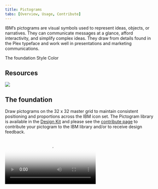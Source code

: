 ```yaml
---
title: Pictograms
tabs: [Overview, Usage, Contribute]
---
```




<PageDescription>

  IBM’s pictograms are visual symbols used to represent ideas, objects, or
  narratives. They can communicate messages at a glance, afford interactivity,
  and simplify complex ideas. They draw from details found in the Plex typeface
  and work well in presentations and marketing communications.
</PageDescription>



<AnchorLinks>
  <AnchorLink>The foundation</AnchorLink> 
  <AnchorLink>Style</AnchorLink>  
  <AnchorLink>Color</AnchorLink>  
</AnchorLinks>

## Resources

<Column colMd={4} colLg={4} noGutterSm>
    <ResourceCard
      subTitle="Setup the IBM Design kit"
      aspectRatio="2:1"
      href="https://ibm.com/standards/web/design-kit"
      >

![](/images/SketchIcon.svg)

  </ResourceCard>
</Column>


## The foundation

Draw pictograms on the 32 x 32 master grid to maintain consistent positioning and proportions across the IBM icon set. The Pictogram library is available in the [Design Kit](https://www.ibm.com/standards/web/design-kit/) and please see the [contribute page](https://www.ibm.com/design/language/elements/icons/contribute/) to contribute your pictogram to the IBM library and/or to receive design feedback.

<Video poster="/images/00_Foundation_1.svg" src="/videos/Pictograms_video_v2.mp4"/>

### Base grid

IBM pictograms are drawn on a 32px x 32px base grid. Use the the grid lines as your basic guideline to snap the stroked line-work of your design elements. We recommend making adjustments along the way to make sure to have the right amount of details that work at every size.

![Base grid](/images/32x32-base-grid-comp.svg)

<Row>
<Column colMd={4} colLg={4}>
<DoDontExample type="do" caption="Do align center point of stroke to fall on the line of the grid.">

![](images/01_Grid_2_do.svg)

</DoDontExample>
</Column>
<Column colMd={4} colLg={4}>
<DoDontExample type="dont" caption="Don’t place strokes and points in space between grid lines unless necessary.">

![](images/01_Grid_3_dont.svg)

</DoDontExample>
</Column> 
</Row> 

### Padding 

The grid contains 1px padding. This ensures pictograms will retain their desired appearance when exported. Only extend artwork into the padding for additional visual weight when necessary.

<Row>
<Column colLg={12}> 

![](/images/02_Padding_1_base_grid.svg)

</Column>
</Row>

<Row>
<Column colMd={4} colLg={4}>
<DoDontExample type="do" caption="Do treat padding as a safe zone for overflowing strokes.">

![](images/02_Padding_2_do.svg)

</DoDontExample>
</Column>
<Column colMd={4} colLg={4}>
<DoDontExample type="dont" caption="Don’t place design elements on the outer edges of the safe zone.">

![D](images/02_Padding_3_dont.svg)

</DoDontExample>
</Column> 
</Row> 

## Style

The stylistic conventions of IBM’s pictograms deliver meaningful metaphor through simple line art. Each symbol is intentionally designed to harmoniously pair with [IBM Plex™](https://www.ibm.com/plex/). The juxtaposition of smooth curves and sharp angles is central to IBM Design.

<Row>
<Column colMd={6} colLg={6}>

![](images/03_Style_1.svg)

<Caption>
Rounded exteriors with 90&deg; interiors
</Caption>
</Column>
<Column colMd={6} colLg={6}>

![](images/03_Style_2.svg)

</Column>  
</Row>
<Row>
<Column colMd={6} colLg={6}>

![](images/03_Style_3.svg)

<Caption>
Slab characteristics and square terminals
</Caption>
</Column>
<Column colMd={6} colLg={6}>

![](images/03_Style_4.svg)

</Column>  
</Row>
<Row>
<Column colMd={6} colLg={6}>

![](images/03_Style_5.svg)

<Caption>
Distinctive points on tips
</Caption>
</Column>
<Column colMd={6} colLg={6}>

![](images/03_Style_6.svg)

</Column>  
</Row>
<Row>
<Column colMd={6} colLg={6}>

![](images/03_Style_7.svg)

<Caption>
Rounded caps for obvious metaphors and objects 
</Caption>
</Column>
<Column colMd={6} colLg={6}>

![](images/03_Style_8.svg)

</Column>  
</Row>

### Strokes

One pictogram should not look heavier or lighter than other pictograms of the same size. Maintain the same visual weight by using a 0.72px stroke when designing all pictograms.

<Row>
<Column colLg={12}>

![Stroke example](images/04_Strokes_1.svg)

</Column> 
</Row>

<Row>
<Column colMd={4} colLg={4}>
<DoDontExample type="do" caption="Do use 0.72px for all stroke weights.">

![](images/04_Strokes_2_do.svg)

</DoDontExample>
</Column>
<Column colMd={4} colLg={4}>
<DoDontExample type="dont" caption="Don't use inconsistent stroke weights">

![](images/04_Strokes_3_dont.svg)

</DoDontExample>
</Column> 
</Row> 

### Perspective 
IBM Design pictograms are designed and ready to use. Never distort pictograms and be sure to avoid dimensional representations. Use more objective vantage points that are straight-on or profile views.
<Row>
<Column colMd={4} colLg={4}>
<DoDontExample type="do" caption="Do depict objects straight on.">

![](images/05_Perspective_1_do.svg)

</DoDontExample>
</Column>
<Column colMd={4} colLg={4}>
<DoDontExample type="dont" caption="Don't create pictograms with perspective.">

![](images/05_Perspective_2_dont.svg)

</DoDontExample>
</Column> 
</Row> 

### Corners

Use a consistent corner radius of 2px for round shapes. The 2px radius can be increased by a multiple of two when necessary to make the pictogram’s metaphor clear. Use an additional radius to make the metaphor reflect the real form of the object.

<Row>
<Column colLg={12}>

![Examples of corners in pictograms](images/06_Corners_1.svg)

</Column>
</Row>

<Row>
<Column colMd={4} colLg={4}>
<DoDontExample type="do" caption="Do always use rounded corners as a default stroke style.">

![](images/06_Corners_2_do.svg)

</DoDontExample>
</Column>
<Column colMd={4} colLg={4}>
<DoDontExample type="dont" caption="Don't use sharp exterior corners unless a metaphor depends on it.">

![](images/06_Corners_3_dont.svg)

</DoDontExample>
</Column> 
</Row> 

<Row>
<Column colMd={4} colLg={4}>
<DoDontExample type="do" caption="Do square the tips of arrows.">

![](images/06_Corners_4_do.svg)

</DoDontExample>
</Column>
<Column colMd={4} colLg={4}>
<DoDontExample type="dont" caption="Don't use rounded arrow tips.">

![](images/06_Corners_5_dont.svg)

</DoDontExample>
</Column> 
</Row> 

### Angles

Use 45° angles for even anti-aliasing whenever that angle is logical or use increments of 15° for all other angles. You can create harmony across the pictogram set by making angles sit on the same increments.

<Row>
<Column colLg={12}>

![Angles example](images/07_Angles_1.svg)

</Column>
</Row>

<Row>
<Column colLg={12}>

![Angles example](images/07_Angles_2.svg)

</Column>
</Row>

<Row>
<Column colMd={4} colLg={4}>
<DoDontExample type="do" caption="Do use multiple of 15° or an angle that best represents the metaphor when necessary.">

![](images/07_Angles_3_do.svg)

</DoDontExample>
</Column>
<Column colMd={4} colLg={4}>
<DoDontExample type="dont" caption="Don't use 45° angles exclusively for all icons. It won't work.">

![](images/07_Angles_4_dont.svg)

</DoDontExample>
</Column> 
</Row> 

### Details 

Pictograms are more illustrative than UI icons but should not be overly detailed. Communicate your ideas with only the most essential elements. Avoid using perspective and unnecessary visual metaphors.

<Row>
<Column colMd={4} colLg={4}>
<DoDontExample type="do" caption="Do use thoughtful metaphors. Create depth through flat layers and essential details.">

![](images/08_Details_1_do.svg)

</DoDontExample>
</Column>
</Row>

<Row>
<Column colMd={4} colLg={4}>
<DoDontExample type="dont" caption="Don't use cliches or perspective views. Small details will not scale down well.">

![](images/08_Details_2_dont.svg)

</DoDontExample>
</Column>
<Column colMd={4} colLg={4}>
<DoDontExample type="dont" caption="Don't combine pictograms or elements unless contributing a new pictogram">

![](images/08_Details_3_dont.svg)

</DoDontExample>
</Column> 
</Row> 
<Row>
<Column colMd={4} colLg={4}>
<DoDontExample type="dont" caption="Don't duplicate or manipulate artwork to create effects.">

![](images/08_Details_4_dont.svg)

</DoDontExample>
</Column>
<Column colMd={4} colLg={4}>
<DoDontExample type="dont" caption="Don't scale other pictograms to combine or use different stroke weights">

![](images/08_Details_5_dont.svg)

</DoDontExample>
</Column>
</Row>

## Color

Pictograms are illustrative and can be used at larger scales, therefore a wider variety of visual styles are acceptable. They are by default a solid, monochromatic color but may be treated in four distinct styles: black or white, monochromatic color, tinted or shaded color, and gradient. Regardless of style, pictograms need to pass the same color contrast ratio as typography (4.5:1). For more information on color, see [IBM Design Color Usage](https://www.ibm.com/design/language/elements/color/).

<Row>
<Column colLg={12}>

![](images/09_Color_1.svg)

<Caption>
The grid system and guidance allows for diverse solutions.
</Caption>  
</Column>
</Row>

<Row>
<Column colLg={12}>

![](images/09_Color_2.svg)

<Caption>
Pictograms can be treated in four distinct styles.
</Caption> 
</Column>
</Row>
<Row>

<Column colLg={12}>

![](images/09_Color_3.svg)

<Caption>
Use background color values of 70-100 to achieve luminosity.
</Caption> 
</Column>
</Row>

<Row>
<Column colMd={4} colLg={4} noGutterSm>
    <ResourceCard
      subTitle="Color"
      aspectRatio="2:1"
      href="https://www.ibm.com/design/language/elements/color/"
      >
      <Bee32 />
  </ResourceCard>
</Column>
</Row>

### Backgrounds

Pictograms on backgrounds must always pass color contrast requirements. When pairing pictograms with backgrounds, follow color family rules to ensure that the pictogram does not clash with or blend into the background. Dark background colors should range between values 70-100 while light backgrounds should not exceed values 10-20.

<Row>
<Column colLg={12}>

![](/images/10_Backgrounds_1.svg)

</Column>
</Row>

<Row>
<Column colMd={4} colLg={4}>
<DoDontExample type="do" caption="Do follow the 5-step color rule and only match tones from the same color family or use grayscale backgrounds.">

![](/images/10_Backgrounds_2_do.svg)

</DoDontExample>
</Column>
<Column colMd={4} colLg={4}>
<DoDontExample type="do" caption="Do follow gradient rules when placing them on backgrounds.">

![](/images/10_Backgrounds_3_do.svg)

</DoDontExample>
</Column> 
</Row> 

<Row>
<Column colMd={4} colLg={4}>
<DoDontExample type="dont" caption="Don’t place dark tones on dark backgrounds.">

![](/images/10_Backgrounds_4_dont.svg)

</DoDontExample>
</Column>
<Column colMd={4} colLg={4}>
<DoDontExample type="dont" caption="Don’t place light tones on light backgrounds.">

![](/images/10_Backgrounds_5_dont.svg)

</DoDontExample>
</Column> 
</Row> 

<Row>
<Column colMd={4} colLg={4}>
<DoDontExample type="dont" caption="Don’t use gradient picto’s on backgrounds that are not 70 and above or 20 and below.">

![](/images/10_Backgrounds_6_dont.svg)

</DoDontExample>
</Column>
<Column colMd={4} colLg={4}>
<DoDontExample type="dont" caption="Don’t place gradient picto’s on gradient backgrounds.">

![](/images/10_Backgrounds_7_dont.svg)

</DoDontExample>
</Column> 
</Row> 

### Gradients

Use combinations within any of the acceptable 2–Color families when blending gradients. Values between 30 and 60 are used to create vibrant gradients that work well against both dark and light backgrounds. For more contrast or subtlety, blend between darker or lighter colors. Do not blend between colors that are more than two steps away from each other. For more information on color, see the gradient sections on IBM Design Color Usage.

<Row>
<Column colLg={12}>

![](/images/gradients-main.gif)

</Column>
</Row>
<Row>
<Column colLg={12}>

![](/images/11_Gradients_1.svg)

</Column>
</Row>
<Row>
<Column colLg={12}>

![](/images/11_Gradients_2.svg)

</Column>
</Row>

<Row>
<Column colMd={4} colLg={4}>
<DoDontExample type="do" caption="Do follow color gradient usage and only use accepted gradient color families.">

![](images/11_Gradients_3_do.svg)

</DoDontExample>
</Column>
<Column colMd={4} colLg={4}>
<DoDontExample type="do" caption="Do use 45 degree angle when applying gradients.">

![](images/11_Gradients_4_do.svg)

</DoDontExample>
</Column> 
</Row> 

<Row>
<Column colMd={4} colLg={4}>
<DoDontExample type="dont" caption="Don’t mix colors that are outside of the accepted 2-Color Families.">

![](images/11_Gradients_5_dont.svg)

</DoDontExample>
</Column>
<Column colMd={4} colLg={4}>
<DoDontExample type="dont" caption="Don’t blend between colors that are more than 2 steps away, i.e. Blue 60 to Teal 20.">

![](images/11_Gradients_6_dont.svg)

</DoDontExample>
</Column> 
<Column colMd={4} colLg={4}>
<DoDontExample type="dont" caption="Don’t create gradients with more than two colors.">

![](images/11_Gradients_7_dont.svg)

</DoDontExample>
</Column> 
</Row> 

<Row>
<Column colMd={4} colLg={4}>
<DoDontExample type="dont" caption="Don’t use radial gradients.">

![](images/11_Gradients_8_dont.svg)

</DoDontExample>
</Column> 
<Column colMd={4} colLg={4}>
<DoDontExample type="dont" caption="Don’t add glow effects to pictograms">

![](images/11_Gradients_9_dont.svg)

</DoDontExample>
</Column> 
</Row>
<Row>
<Column colMd={4} colLg={4} noGutterSm>
    <ResourceCard
      subTitle="Color: Gradients"
      aspectRatio="2:1"
      href="https://www.ibm.com/design/language/elements/color/#gradients"
      >
      <Bee32 />
  </ResourceCard>
</Column>
</Row>

### Tints and Shades

Adding color by tinting or shading your pictograms can give a deeper feeling of expression and tonality. One to three-color families can be used when coloring pictograms, though single-color families are recommended. On light backgrounds (white or value 10) use tints 1 to 2 steps up from the background color to fill in pictograms. On dark backgrounds (black or value 100) use shades 1 to 2 steps down from the background color. Be sure to follow color contrast rules for pictogram strokes so the original metaphor can communicate properly.

<Row>
<Column colLg={12}>

![](/images/12_TintsShades_1.svg)

</Column>
</Row>
<Row>
<Column colLg={12}>

![](/images/12_TintsShades_2.svg)

</Column>
</Row>

<Row>
<Column colMd={4} colLg={4}>
<DoDontExample type="do" caption="Do follow the 5 step rule when using 1, 2, or 3-color families to color and shade pictograms.">

![](images/12_TintsShades_3_do.svg)

</DoDontExample>
</Column> 
</Row>

<Row>
<Column colMd={4} colLg={4}>
<DoDontExample type="dont" caption="Don’t use tones that are not accessible  or alert colors.">

![](images/12_TintsShades_4_dont.svg)

</DoDontExample>
</Column> 
<Column colMd={4} colLg={4}>
<DoDontExample type="dont" caption="Don’t use colors outside approved color families or tones outside the 5 step rule.">

![](images/12_TintsShades_5_dont.svg)

</DoDontExample>
</Column> 
<Column colMd={4} colLg={4}>
<DoDontExample type="dont" caption="Don’t use more than 3-color families when shading pictograms.">

![](images/12_TintsShades_6_dont.svg)

</DoDontExample>
</Column> 
</Row>

<Row>
<Column colMd={4} colLg={4}>
<DoDontExample type="dont" caption="Don’t shade or mix colors outside the accepted color families.">

![](images/12_TintsShades_7_dont.svg)

</DoDontExample>
</Column> 
<Column colMd={4} colLg={4}>
<DoDontExample type="dont" caption="Don’t resort to realism when coloring and shading pictograms.">

![](images/12_TintsShades_8_dont.svg)

</DoDontExample>
</Column>   
</Row>

<Row>
<Column colMd={4} colLg={4} noGutterSm>
  <ResourceCard
      subTitle="Color: Families"
      aspectRatio="2:1"
      href="https://www.ibm.com/design/language/elements/color/#color-families"
      >
      <Bee32 />
  </ResourceCard>
</Column>   
</Row>